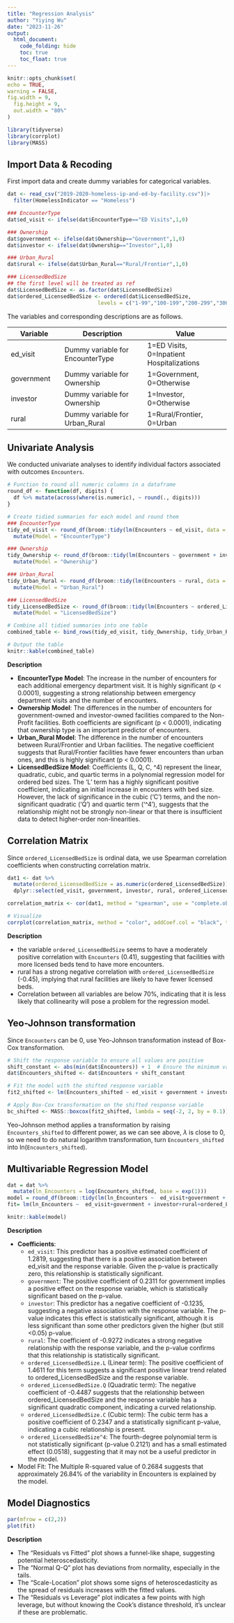 ```yaml
---
title: "Regression Analysis"
author: "Yiying Wu"
date: "2023-11-26"
output: 
  html_document:
    code_folding: hide
    toc: true
    toc_float: true
---
```


```r
knitr::opts_chunk$set(
echo = TRUE,
warning = FALSE,
fig.width = 9, 
  fig.height = 9,
  out.width = "80%"
)

library(tidyverse)
library(corrplot)
library(MASS)
```

## Import Data & Recoding
First import data and create dummy variables for categorical variables.
```r
dat <- read_csv("2019-2020-homeless-ip-and-ed-by-facility.csv")|>
  filter(HomelessIndicator == "Homeless") 

### EncounterType
dat$ed_visit <- ifelse(dat$EncounterType=="ED Visits",1,0)

### Ownership
dat$government <- ifelse(dat$Ownership=="Government",1,0)
dat$investor <- ifelse(dat$Ownership=="Investor",1,0)

### Urban_Rural
dat$rural <- ifelse(dat$Urban_Rural=="Rural/Frontier",1,0)

### LicensedBedSize
## the first level will be treated as ref
dat$LicensedBedSize <- as.factor(dat$LicensedBedSize)
dat$ordered_LicensedBedSize <- ordered(dat$LicensedBedSize, 
                             levels = c("1-99","100-199","200-299","300-399","400+"))
```
The variables and corresponding descriptions are as follows.

| Variable | Description | Value |
|-------|-----------|-----------|
| ed_visit | Dummy variable for EncounterType  | 1=ED Visits, 0=Inpatient Hospitalizations   |
| government | Dummy variable for Ownership | 1=Government, 0=Otherwise |
| investor | Dummy variable for Ownership | 1=Investor, 0=Otherwise |
| rural | Dummy variable for Urban_Rural | 1=Rural/Frontier, 0=Urban |

## Univariate Analysis
We conducted univariate analyses to identify individual factors associated with outcomes `Encounters`. 

```r
# Function to round all numeric columns in a dataframe
round_df <- function(df, digits) {
  df %>% mutate(across(where(is.numeric), ~ round(., digits)))
}

# Create tidied summaries for each model and round them
### EncounterType
tidy_ed_visit <- round_df(broom::tidy(lm(Encounters ~ ed_visit, data = dat)), 4) %>%
  mutate(Model = "EncounterType")

### Ownership
tidy_Ownership <- round_df(broom::tidy(lm(Encounters ~ government + investor, data = dat)), 4) %>%
  mutate(Model = "Ownership")

### Urban_Rural
tidy_Urban_Rural <- round_df(broom::tidy(lm(Encounters ~ rural, data = dat)), 4) %>%
  mutate(Model = "Urban_Rural")

### LicensedBedSize
tidy_LicensedBedSize <- round_df(broom::tidy(lm(Encounters ~ ordered_LicensedBedSize, data = dat)), 4) %>%
  mutate(Model = "LicensedBedSize")

# Combine all tidied summaries into one table
combined_table <- bind_rows(tidy_ed_visit, tidy_Ownership, tidy_Urban_Rural, tidy_LicensedBedSize)

# Output the table
knitr::kable(combined_table)
```
**Description**

* **EncounterType Model**: The increase in the number of encounters for each additional emergency department visit. It is highly significant (p < 0.0001), suggesting a strong relationship between emergency department visits and the number of encounters.
* **Ownership Model**: The differences in the number of encounters for government-owned and investor-owned facilities compared to the Non-Profit facilities. Both coefficients are significant (p < 0.0001), indicating that ownership type is an important predictor of encounters. 
* **Urban_Rural Model**: The difference in the number of encounters between Rural/Frontier and Urban facilities. The negative coefficient suggests that Rural/Frontier facilities have fewer encounters than urban ones, and this is highly significant (p < 0.0001).
* **LicensedBedSize Model**: Coefficients (L, Q, C, ^4) represent the linear, quadratic, cubic, and quartic terms in a polynomial regression model for ordered bed sizes. The 'L' term has a highly significant positive coefficient, indicating an initial increase in encounters with bed size. However, the lack of significance in the cubic ('C') terms, and the non-significant quadratic ('Q') and quartic term ('^4'), suggests that the relationship might not be strongly non-linear or that there is insufficient data to detect higher-order non-linearities.


## Correlation Matrix
Since `ordered_LicensedBedSize` is ordinal data, we use Spearman correlation coefficients when constructing correlation matrix.
```r
dat1 <- dat %>%
  mutate(ordered_LicensedBedSize = as.numeric(ordered_LicensedBedSize)) %>%
  dplyr::select(ed_visit, government, investor, rural, ordered_LicensedBedSize, Encounters)

correlation_matrix <- cor(dat1, method = "spearman", use = "complete.obs")

# Visualize
corrplot(correlation_matrix, method = "color", addCoef.col = "black", tl.col = "black", tl.srt = 45, insig = "blank" , number.cex = 0.7, diag = FALSE)
```

**Description**

* the variable `ordered_LicensedBedSize` seems to have a moderately positive correlation with `Encounters` (0.41), suggesting that facilities with more licensed beds tend to have more encounters.
* rural has a strong negative correlation with `ordered_LicensedBedSize` (-0.45), implying that rural facilities are likely to have fewer licensed beds.
* Correlation between all variables are below 70%, indicating that it is less likely that collinearity will pose a problem for the regression model.

## Yeo-Johnson transformation
Since `Encounters` can be 0, use Yeo-Johnson transformation instead of Box-Cox transformation.
```r
# Shift the response variable to ensure all values are positive
shift_constant <- abs(min(dat$Encounters)) + 1  # Ensure the minimum value is at least 1
dat$Encounters_shifted <- dat$Encounters + shift_constant

# Fit the model with the shifted response variable
fit2_shifted <- lm(Encounters_shifted ~ ed_visit + government + investor + rural + ordered_LicensedBedSize, data = dat)

# Apply Box-Cox transformation on the shifted response variable
bc_shifted <- MASS::boxcox(fit2_shifted, lambda = seq(-2, 2, by = 0.1))
```

Yeo-Johnson method applies a transformation by raising `Encounters_shifted` to different power, as we can see above, $\lambda$ is close to 0, so we need to do natural logarithm transformation, turn `Encounters_shifted` into ln(`Encounters_shifted`).


## Multivariable Regression Model

```r
dat = dat %>%
  mutate(ln_Encounters = log(Encounters_shifted, base = exp(1)))
model = round_df(broom::tidy(lm(ln_Encounters ~  ed_visit+government + investor+rural+ordered_LicensedBedSize, data = dat)) ,4)
fit= lm(ln_Encounters ~  ed_visit+government + investor+rural+ordered_LicensedBedSize, data = dat)

knitr::kable(model)
```

**Description**

* **Coefficients**:
  * `ed_visit`: This predictor has a positive estimated coefficient of 1.2819, suggesting that there is a positive association between ed_visit and the response variable. Given the p-value is practically zero, this relationship is statistically significant.
  * `government`: The positive coefficient of 0.2311 for government implies a positive effect on the response variable, which is statistically significant based on the p-value.
  * `investor`: This predictor has a negative coefficient of -0.1235, suggesting a negative association with the response variable. The p-value indicates this effect is statistically significant, although it is less significant than some other predictors given the higher (but still <0.05) p-value.
  * `rural`: The coefficient of -0.9272 indicates a strong negative relationship with the response variable, and the p-value confirms that this relationship is statistically significant.
  * `ordered_LicensedBedSize.L` (Linear term): The positive coefficient of 1.4611 for this term suggests a significant positive linear trend related to ordered_LicensedBedSize and the response variable.
  * `ordered_LicensedBedSize.Q` (Quadratic term): The negative coefficient of -0.4487 suggests that the relationship between ordered_LicensedBedSize and the response variable has a significant quadratic component, indicating a curved relationship.
  * `ordered_LicensedBedSize.C` (Cubic term): The cubic term has a positive coefficient of 0.2347 and a statistically significant p-value, indicating a cubic relationship is present.
  * `ordered_LicensedBedSize^4`: The fourth-degree polynomial term is not statistically significant (p-value 0.2121) and has a small estimated effect (0.0518), suggesting that it may not be a useful predictor in the model.
* Model Fit: The Multiple R-squared value of 0.2684 suggests that approximately 26.84% of the variability in Encounters is explained by the model.

## Model Diagnostics
```r
par(mfrow = c(2,2))
plot(fit)
```

**Description**

* The "Residuals vs Fitted" plot shows a funnel-like shape, suggesting potential heteroscedasticity.
* The "Normal Q-Q" plot has deviations from normality, especially in the tails.
* The "Scale-Location" plot shows some signs of heteroscedasticity as the spread of residuals increases with the fitted values.
* The "Residuals vs Leverage" plot indicates a few points with high leverage, but without knowing the Cook's distance threshold, it's unclear if these are problematic.
